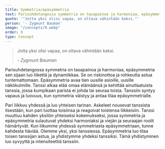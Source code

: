 ```yaml
---
title: Symmetria/epäsymmetria
text: Parisuhdetangossa symmetria on tasapainoa ja harmoniaa, epäsymmetria sen sijaan luo liikettä ja dynamiikkaa. Se on riskinottoa ja rohkeutta astua tuntemattomaan. Epäsymmetria avaa tien uusille asioille, uusille näkökulmille.
quote: '"Jotta yksi olisi vapaa, on oltava vähintään kaksi."'
person: '- Zygmunt Bauman'
image: "/concepts/9.webp"
order: 9
type: Concept
---
```


>Jotta yksi olisi vapaa, on oltava vähintään kaksi.
>
><cite>- Zygmunt Bauman</cite>

Parisuhdetangossa symmetria on tasapainoa ja harmoniaa, epäsymmetria sen sijaan luo liikettä ja dynamiikkaa. Se on riskinottoa ja rohkeutta astua tuntemattomaan. Epäsymmetria avaa tien uusille asioille, uusille näkökulmille. Tanssi alkaa elää omaa elämäänsä ja kehittää ainutlaatuista tanssia, jossa kumpikaan parista ei johda tai seuraa toista. Tanssiin syntyy vapaus ja luovuus, kun symmetria väistyy ja antaa tilaa epäsymmetrialle. 

Pari liikkuu yhdessä ja luo yhteisen tarinan. Askeleet nousevat tanssista itsestään, kun pari luottaa toisiinsa ja reagoivat toistensa liikkeisiin. Tanssi muuttuu kahden yksilön yhteiseksi kokemukseksi, jossa symmetria ja epäsymmetria sulautuvat yhdeksi harmoniaksi ja viejän ja seuraajan roolit hämärtyvät. Kun liikumme yhdessä symmetriasta epäsymmetriaan, tunne kahdesta häviää. Olemme yksi, yksi tanssiessa. Epäsymmetria luo tilaa toisen tanssijan astua, ja yhdistymme yhdeksi tanssiksi. Tämä yhdistyminen luo syvyyttä ja intensiteettiä tanssiin.